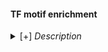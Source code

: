 #### TF motif enrichment 

<details><summary>[+] <i>Description</i></summary>

*Analysis details:*

- Under contruction

<!-- TO-DO: Rename clusters    -->

<!-- a) On **Differentially accessible regions, two versions:   -->

<!-- - Full -->

<!-- - Simplified: uses only AUCthr 0.01 (instead of multiple), discards "lvl2", & keeps only the highest-score "settings" for each pair motif-cell type -->

<!-- b) On peaks (from the aggregate) -->

<!-- c) On topics  -->

<!-- The "cell type" column contains the associated cell type based on RSS. -->

*Columns:*

- Under contruction

[[Download table](downloads/other/tbl_motifEnr_DARs_simplified.txt.zip)]

Last updated: 18 Jun 2020
</details>
